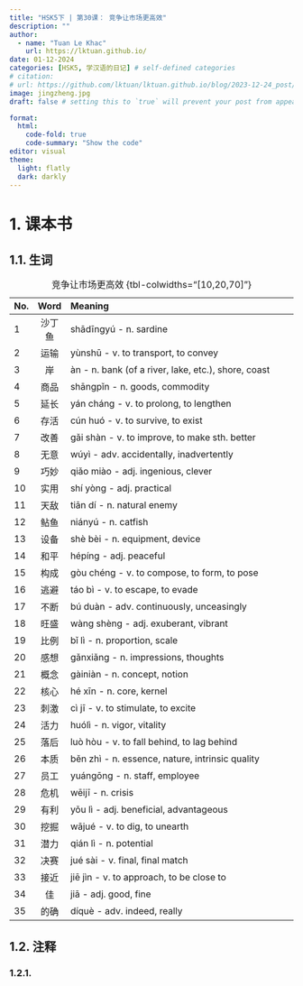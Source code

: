 ```yaml
---
title: "HSK5下 | 第30课： 竞争让市场更高效"
description: ""
author:
  - name: "Tuan Le Khac"
    url: https://lktuan.github.io/
date: 01-12-2024
categories: [HSK5, 学汉语的日记] # self-defined categories
# citation: 
# url: https://github.com/lktuan/lktuan.github.io/blog/2023-12-24_post/
image: jingzheng.jpg
draft: false # setting this to `true` will prevent your post from appearing on your listing page until you're ready!

format: 
  html: 
    code-fold: true
    code-summary: "Show the code"
editor: visual
theme:
  light: flatly
  dark: darkly
---
```


# 1. 课本书

## 1.1. 生词

| No. | Word | Meaning                                                     |
|:----|:----:|:------------------------------------------------------------|
|1|沙丁鱼|shādīngyú - n. sardine|
|2|运输|yùnshū - v. to transport, to convey|
|3|岸|àn - n. bank (of a river, lake, etc.), shore, coast|
|4|商品|shāngpǐn - n. goods, commodity|
|5|延长|yán cháng - v. to prolong, to lengthen|
|6|存活|cún huó - v. to survive, to exist|
|7|改善|gǎi shàn - v. to improve, to make sth. better|
|8|无意|wúyì - adv. accidentally, inadvertently|
|9|巧妙|qiǎo miào - adj. ingenious, clever|
|10|实用|shí yòng - adj. practical|
|11|天敌|tiān dí - n. natural enemy|
|12|鲇鱼|niányú - n. catfish|
|13|设备|shè bèi - n. equipment, device|
|14|和平|hépíng - adj. peaceful|
|15|构成|gòu chéng - v. to compose, to form, to pose|
|16|逃避|táo bì - v. to escape, to evade|
|17|不断|bú duàn - adv. continuously, unceasingly|
|18|旺盛|wàng shèng - adj. exuberant, vibrant|
|19|比例|bǐ lì - n. proportion, scale|
|20|感想|gǎnxiǎng - n. impressions, thoughts|
|21|概念|gàiniàn - n. concept, notion|
|22|核心|hé xīn - n. core, kernel|
|23|刺激|cì jī - v. to stimulate, to excite|
|24|活力|huólì - n. vigor, vitality|
|25|落后|luò hòu - v. to fall behind, to lag behind|
|26|本质|běn zhì - n. essence, nature, intrinsic quality|
|27|员工|yuángōng - n. staff, employee|
|28|危机|wēijī - n. crisis|
|29|有利|yǒu lì - adj. beneficial, advantageous|
|30|挖掘|wājué - v. to dig, to unearth|
|31|潜力|qián lì - n. potential|
|32|决赛|jué sài - v. final, final match|
|33|接近|jiē jìn - v. to approach, to be close to|
|34|佳|jiā - adj. good, fine|
|35|的确|díquè - adv. indeed, really|
: 竞争让市场更高效 {tbl-colwidths="\[10,20,70\]"}

## 1.2. 注释

### 1.2.1.